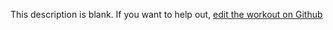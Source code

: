 
  This description is blank. If you want to help out, [edit the workout on Github](https://www.github.com/LiftArcade/exercises/blob/main/exercises/one-leg-kickback-description.mdx)